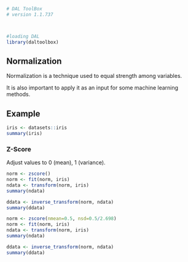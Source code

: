 ```r
# DAL ToolBox
# version 1.1.737



#loading DAL
library(daltoolbox) 
```

## Normalization

Normalization is a technique used to equal strength among variables. 

It is also important to apply it as an input for some machine learning methods. 

## Example

```r
iris <- datasets::iris  
summary(iris)
```

### Z-Score

Adjust values to 0 (mean), 1 (variance).

```r
norm <- zscore()
norm <- fit(norm, iris)
ndata <- transform(norm, iris)
summary(ndata)

ddata <- inverse_transform(norm, ndata)
summary(ddata)
```

```r
norm <- zscore(nmean=0.5, nsd=0.5/2.698)
norm <- fit(norm, iris)
ndata <- transform(norm, iris)
summary(ndata)
```

```r
ddata <- inverse_transform(norm, ndata)
summary(ddata)
```

